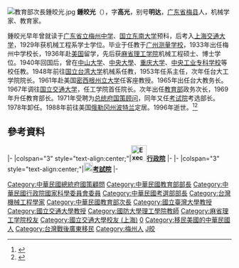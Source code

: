 [[File:教育部次長鍾皎光.jpg|thumb]]
'''鍾皎光'''（{{bd|1907年|5月19日|1996年|11月23日|CatIdx=Zhong鍾}}），字'''高光'''，别号'''明达'''，[[广东省|广东省]][[梅县|梅县]]人，机械学家、教育家。

鍾皎光早年曾就读于[[广东省立梅州中学|广东省立梅州中学]]、[[国立东南大学|国立东南大学]]预科，后考入[[上海交通大学|上海交通大学]]，1929年获机械工程系学士学位。毕业于任教于[[广州测量学校|广州测量学校]]，1933年出任梅州中学校长，1936年赴[[美国|美国]]留学，先后获[[麻省理工学院|麻省理工学院]]机械工程硕士、博士学位。1940年回国后，曾在[[中山大学|中山大学]]、[[中央大學|中央大學]]、[[重庆大学|重庆大学]]、[[中央工业专科学校|中央工业专科学校]]等校任教。1948年前往[[国立台湾大学|国立台湾大学]]机械系任教，1953年任系主任，次年任台大工学院院长。1961年赴美国[[密西根州立大学|密西根州立大学]]任客座教授。1965年出任台大教务长。1967年调往[[国立交通大学|国立交通大学]]，任工学院首任院长。次年出任[[中華民國教育部|教育部]]政务次长，1969年升任教育部长。1971年受聘为[[总统府国策顾问|总统府国策顾问]]，同年又任[[考试院|考试院]]考选部长。1978年卸任。1988年前往美国[[俄勒冈州|俄勒冈州]][[波特兰_(俄勒冈州)|波特兰]]定居。1996年逝世。<ref>{{cite web|url=http://museum.lib.nctu.edu.tw/cht/director/taiwan-2.htm|title=鍾皎光校長|publisher=國立交通大學發展館}}</ref><ref>{{cite web|url=http://www.huaxia.com/lasd/hxrwk/ddrw/tw/2003/07/507026.html|publisher=华厦经纬|title=钟皎光}}</ref>

== 參考資料 ==
{{reflist}}

{{start box}}
{{s-gov|roc}}
|-
|colspan="3" style="text-align:center;"|'''[[File:Executive_Yuan,ROC_LOGO.svg|35px]][[行政院|行政院]]'''
|-
{{s-before|[[閻振興|閻振興]]}}
{{s-title|[[中華民國教育部|教育部部長]]<br><small>第九任<br>1969年6月25日－1971年3月21日}}
{{s-after|[[羅雲平|羅雲平]]}}
|-
|colspan="3" style="text-align:center;"|'''[[File:ROC_Examination_Yuan_Seal.jpg|20px]][[考試院|考試院]]'''
|-
{{s-before|[[李壽雍|李壽雍]]}}
{{s-title|[[中華民國考選部|考選部部長]]<br><small>第六任<br>1971年7月21日－1978年12月20日}}
{{s-after|[[唐振楚|唐振楚]]}}
{{end box}}
{{中華民國教育部部長}}
{{Authority control}}

{{DEFAULTSORT:Zhong钟}}
[[Category:中華民國總統府國策顧問|Category:中華民國總統府國策顧問]]
[[Category:中華民國教育部部長|Category:中華民國教育部部長]]
[[Category:中華民國行政院國家科學委員會委員|Category:中華民國行政院國家科學委員會委員]]
[[Category:中華民國考選部部長|Category:中華民國考選部部長]]
[[Category:台灣機械工程學家|Category:台灣機械工程學家]]
[[Category:中華民國教育部次長|Category:中華民國教育部次長]]
[[Category:國立臺灣大學教授|Category:國立臺灣大學教授]]
[[Category:國立交通大學教授|Category:國立交通大學教授]]
[[Category:國防大學理工學院教師|Category:國防大學理工學院教師]]
[[Category:麻省理工学院校友|Category:麻省理工学院校友]]
[[Category:國立交通大學校友_(上海)|Category:國立交通大學校友 (上海)]]
[[Category:國立東南大學校友|0]]
[[Category:移民美國的中華民國人|Category:移民美國的中華民國人]]
[[Category:台灣戰後廣東移民|Category:台灣戰後廣東移民]]
[[Category:梅州人|Category:梅州人]]
[[Category:鍾姓|J皎]]